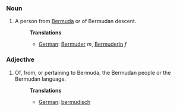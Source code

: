 ===Noun===
#A person from [[Bermuda]] or of Bermudan descent.
#:'''Translations'''
#:*[[German]]: [[Bermuder]] ''m'', [[Bermuderin]] ''f''

===Adjective===
#Of, from, or pertaining to Bermuda, the Bermudan people or the Bermudan language.
#:'''Translations'''
#:*[[German]]: [[bermudisch]]